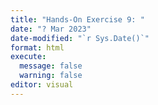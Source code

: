 ```yaml
---
title: "Hands-On Exercise 9: "
date: "? Mar 2023"
date-modified: "`r Sys.Date()`"
format: html
execute: 
  message: false
  warning: false
editor: visual
---
```

